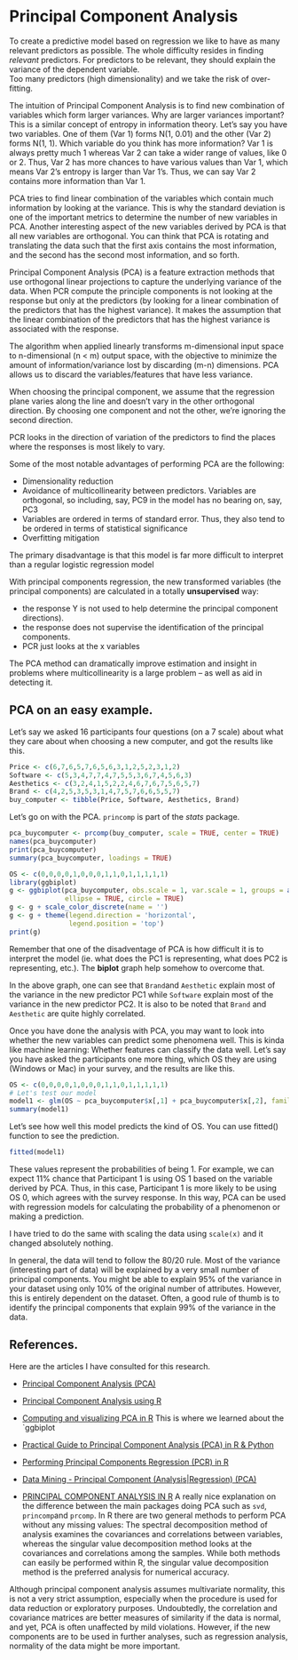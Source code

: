 # Principal Component Analysis {#pca}

To create a predictive model based on regression we like to have as many relevant predictors as possible.  The whole difficulty resides in finding *relevant* predictors.  For predictors to be relevant, they should explain the variance of the dependent variable.  
Too many predictors (high dimensionality) and we take the risk of over-fitting.

The intuition of Principal Component Analysis is to find new combination of variables which form larger variances. Why are larger variances important? This is a similar concept of entropy in information theory. Let's say you have two variables. One of them (Var 1) forms N(1, 0.01) and the other (Var 2) forms N(1, 1). Which variable do you think has more information? Var 1 is always pretty much 1 whereas Var 2 can take a wider range of values, like 0 or 2. Thus, Var 2 has more chances to have various values than Var 1, which means Var 2's entropy is larger than Var 1's. Thus, we can say Var 2 contains more information than Var 1.

PCA tries to find linear combination of the variables which contain much information by looking at the variance. This is why the standard deviation is one of the important metrics to determine the number of new variables in PCA. Another interesting aspect of the new variables derived by PCA is that all new variables are orthogonal. You can think that PCA is rotating and translating the data such that the first axis contains the most information, and the second has the second most information, and so forth.

Principal Component Analysis (PCA) is a feature extraction methods that use orthogonal linear projections to capture the underlying variance of the data.
When PCR compute the principle components is not looking at the response but only at the predictors (by looking for a linear combination of the predictors that has the highest variance). It makes the assumption that the linear combination of the predictors that has the highest variance is associated with the response.

The algorithm when applied linearly transforms m-dimensional input space to n-dimensional (n < m) output space, with the objective to minimize the amount of information/variance lost by discarding (m-n) dimensions. PCA allows us to discard the variables/features that have less variance.

When choosing the principal component, we assume that the regression plane varies along the line and doesn't vary in the other orthogonal direction. By choosing one component and not the other, we're ignoring the second direction.

PCR looks in the direction of variation of the predictors to find the places where the responses is most likely to vary.

Some of the most notable advantages of performing PCA are the following:

* Dimensionality reduction
* Avoidance of multicollinearity between predictors.  Variables are orthogonal, so including, say, PC9 in the model has no bearing on, say, PC3
* Variables are ordered in terms of standard error.  Thus, they also tend to be ordered in terms of statistical significance
* Overfitting mitigation

The primary disadvantage is that this model is far more difficult to interpret than a regular logistic regression model

With principal components regression, the new transformed variables (the principal components) are calculated in a totally **unsupervised** way:

* the response Y is not used to help determine the principal component directions).
* the response does not supervise the identification of the principal components.
* PCR just looks at the x variables

The PCA method can dramatically improve estimation and insight in problems where multicollinearity is a large problem – as well as aid in detecting it.

## PCA on an easy example.
Let's say we asked 16 participants four questions (on a 7 scale) about what they care about when choosing a new computer, and got the results like this.
```r
Price <- c(6,7,6,5,7,6,5,6,3,1,2,5,2,3,1,2)
Software <- c(5,3,4,7,7,4,7,5,5,3,6,7,4,5,6,3)
Aesthetics <- c(3,2,4,1,5,2,2,4,6,7,6,7,5,6,5,7)
Brand <- c(4,2,5,3,5,3,1,4,7,5,7,6,6,5,5,7)
buy_computer <- tibble(Price, Software, Aesthetics, Brand)
```
Let's go on with the PCA.  `princomp` is part of the *stats* package.  
```r
pca_buycomputer <- prcomp(buy_computer, scale = TRUE, center = TRUE)
names(pca_buycomputer)
print(pca_buycomputer)
summary(pca_buycomputer, loadings = TRUE)
```

```r
OS <- c(0,0,0,0,1,0,0,0,1,1,0,1,1,1,1,1)
library(ggbiplot)
g <- ggbiplot(pca_buycomputer, obs.scale = 1, var.scale = 1, groups = as.character(OS),
              ellipse = TRUE, circle = TRUE)
g <- g + scale_color_discrete(name = '')
g <- g + theme(legend.direction = 'horizontal', 
               legend.position = 'top')
print(g)
```
 
Remember that one of the disadventage of PCA is how difficult it is to interpret the model (ie. what does the PC1 is representing, what does PC2 is representing, etc.).  The **biplot** graph help somehow to overcome that.  

In the above graph, one can see that `Brand`and `Aesthetic` explain most of the variance in the new predictor PC1 while `Software` explain most of the variance in the new predictor PC2.  It is also to be noted that `Brand` and `Aesthetic` are quite highly correlated. 

Once you have done the analysis with PCA, you may want to look into whether the new variables can predict some phenomena well. This is kinda like machine learning: Whether features can classify the data well. Let's say you have asked the participants one more thing, which OS they are using (Windows or Mac) in your survey, and the results are like this.
```r
OS <- c(0,0,0,0,1,0,0,0,1,1,0,1,1,1,1,1)
# Let's test our model
model1 <- glm(OS ~ pca_buycomputer$x[,1] + pca_buycomputer$x[,2], family = binomial)
summary(model1)
```
Let's see how well this model predicts the kind of OS. You can use fitted() function to see the prediction.
```r
fitted(model1)
```
These values represent the probabilities of being 1. For example, we can expect 11% chance that Participant 1 is using OS 1 based on the variable derived by PCA. Thus, in this case, Participant 1 is more likely to be using OS 0, which agrees with the survey response. In this way, PCA can be used with regression models for calculating the probability of a phenomenon or making a prediction.

I have tried to do the same with scaling the data using `scale(x)` and it changed absolutely nothing. 

In general, the data will tend to follow the 80/20 rule. Most of the variance (interesting part of data) will be explained by a very small number of principal components. You might be able to explain 95% of the variance in your dataset using only 10% of the original number of attributes. However, this is entirely dependent on the dataset. Often, a good rule of thumb is to identify the principal components that explain 99% of the variance in the data.


## References.
Here are the articles I have consulted for this research. 

* [Principal Component Analysis (PCA)](http://yatani.jp/teaching/doku.php?id=hcistats:pca)

* [Principal Component Analysis using R](http://www.dataperspective.info/2016/02/principal-component-analysis-using-r.html)

* [Computing and visualizing PCA in R](https://tgmstat.wordpress.com/2013/11/28/computing-and-visualizing-pca-in-r/)  This is where we learned about the `ggbiplot

* [Practical Guide to Principal Component Analysis (PCA) in R & Python](http://www.analyticsvidhya.com/blog/2016/03/practical-guide-principal-component-analysis-python/)

* [Performing Principal Components Regression (PCR) in R](http://www.milanor.net/blog/performing-principal-components-regression-pcr-in-r/)

* [Data Mining - Principal Component (Analysis|Regression) (PCA)](http://gerardnico.com/wiki/data_mining/pca)

* [PRINCIPAL COMPONENT ANALYSIS IN R](https://www.ime.usp.br/~pavan/pdf/MAE0330-PCA-R-2013) A really nice explanation on the difference between the main packages doing PCA such as `svd`,  `princomp`and `prcomp`.  In R there are two general methods to perform PCA without any missing values: The spectral decomposition method of analysis examines the covariances and
correlations between variables, whereas the singular value decomposition method looks at the covariances and correlations among the samples. While both methods can easily be performed within R, the singular value decomposition method is the preferred analysis for numerical accuracy.  

Although principal component analysis assumes multivariate normality, this is not a very strict assumption, especially when the procedure is used for data reduction or exploratory purposes. Undoubtedly, the correlation and covariance matrices are better measures of similarity if the data is normal, and yet, PCA is often unaffected by mild violations. However, if the new components are to be used in further analyses, such as regression analysis, normality of the data might be more important. 


